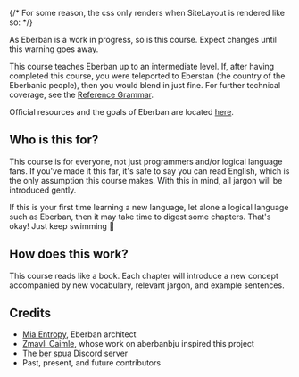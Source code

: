 
{/* For some reason, the css only renders when SiteLayout is rendered like so: */}

<SiteLayout chapter={0} title="So, what is Learn Eberban?">

<Info type="warning" title="Work In Progress">
    As Eberban is a work in progress, so is this course. Expect changes until
    this warning goes away.
</Info>

This course teaches Eberban up to an intermediate level. If, after having
completed this course, you were teleported to Eberstan (the country of the
Eberbanic people), then you would blend in just fine. For further technical
coverage, see the
[Reference&nbsp;Grammar](https://eberban.github.io/eberban/books/refgram/book/index.html).

Official resources and the goals of Eberban are located
[here](https://eberban.github.io/eberban/).

## Who is this for?

This course is for everyone, not just programmers and/or logical language fans.
If you've made it this far, it's safe to say you can read English, which is the
only assumption this course makes. With this in mind, all jargon will be
introduced gently.

If this is your first time learning a new language, let alone a logical language
such as Eberban, then it may take time to digest some chapters. That's okay!
Just keep swimming 🐠

## How does this work?

This course reads like a book. Each chapter will introduce a new concept
accompanied by new vocabulary, relevant jargon, and example sentences. 

## Credits

- [Mia&nbsp;Entropy](https://github.com/mia-entropy), Eberban architect
- [Zmavli&nbsp;Caimle](https://github.com/Zmavli), whose work on aberbanbju inspired this project
- The [ber&nbsp;spua](https://discord.gg/FChFEHEet8) Discord server
- Past, present, and future contributors

</SiteLayout>
